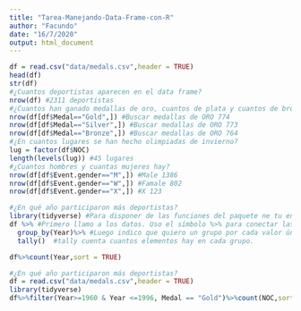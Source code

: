 ```yaml
---
title: "Tarea-Manejando-Data-Frame-con-R"
author: "Facundo"
date: "16/7/2020"
output: html_document
---
```


```r
df = read.csv("data/medals.csv",header = TRUE)
head(df)
str(df)
#¿Cuantos deportistas aparecen en el data frame?
nrow(df) #2311 deportistas
#¿Cuantos han ganado medallas de oro, cuantos de plata y cuantos de bronce?
nrow(df[df$Medal=="Gold",]) #Buscar medallas de ORO 774
nrow(df[df$Medal=="Silver",]) #Buscar medallas de ORO 773
nrow(df[df$Medal=="Bronze",]) #Buscar medallas de ORO 764
#¿En cuantos lugares se han hecho olimpiadas de invierno?
lug = factor(df$NOC)
length(levels(lug)) #45 lugares
#¿Cuantos hombres y cuantas mujeres hay?
nrow(df[df$Event.gender=="M",]) #Male 1386
nrow(df[df$Event.gender=="W",]) #Famale 802
nrow(df[df$Event.gender=="X",]) #X 123

#¿En qué año participaron más deportistas?
library(tidyverse) #Para disponer de las funciones del paquete ne tu entorno de trabajo. 
df %>% #Primero llamo a los datos. Uso el símbolo %>% para conectar las operaciones. 
  group_by(Year)%>% #Luego indico que quiero un grupo por cada valor único en Estados, podría agupar por más variables si las tuviera/quisiera.
  tally()  #tally cuenta cuantos elementos hay en cada grupo. 

df%>%count(Year,sort = TRUE)
```


```r
#¿En qué año participaron más deportistas?
df = read.csv("data/medals.csv",header = TRUE)
library(tidyverse)
df%>%filter(Year>=1960 & Year <=1996, Medal == "Gold")%>%count(NOC,sort = TRUE)
```



